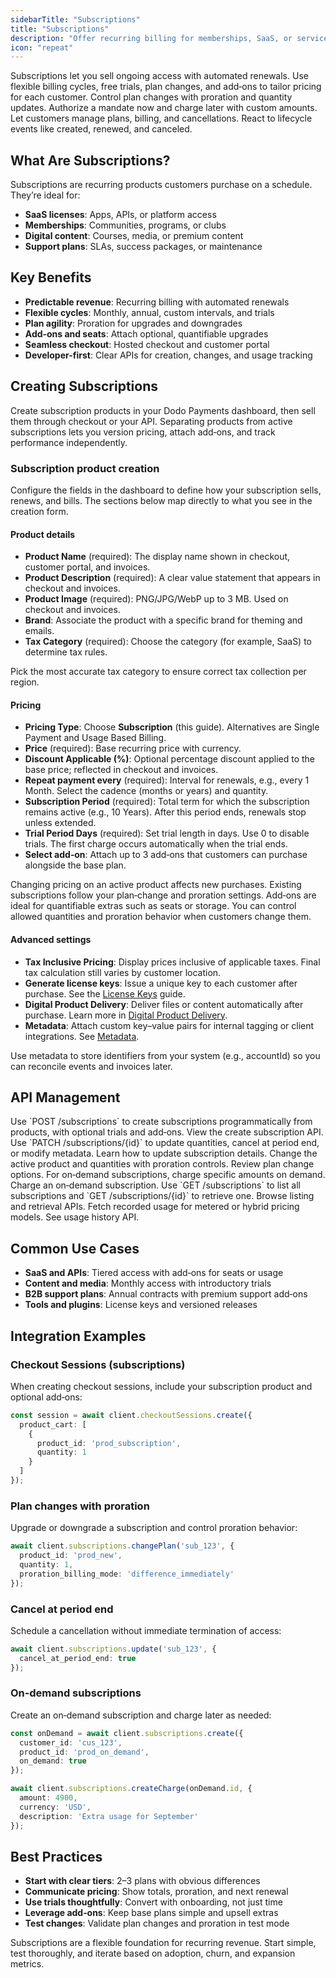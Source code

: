 ```yaml
---
sidebarTitle: "Subscriptions"
title: "Subscriptions"
description: "Offer recurring billing for memberships, SaaS, or services with flexible cycles, trials, proration, add-ons, and on‑demand charges."
icon: "repeat"
---
```


<Info>
Subscriptions let you sell ongoing access with automated renewals. Use flexible billing cycles, free trials, plan changes, and add‑ons to tailor pricing for each customer.
</Info>

<CardGroup cols={2}>
<Card title="Upgrade & Downgrade" icon="repeat" href="/developer-resources/subscription-upgrade-downgrade">
Control plan changes with proration and quantity updates.
</Card>

<Card title="On‑Demand Subscriptions" icon="bolt" href="/developer-resources/ondemand-subscriptions">
Authorize a mandate now and charge later with custom amounts.
</Card>

<Card title="Customer Portal" icon="id-card" href="/features/customer-portal">
Let customers manage plans, billing, and cancellations.
</Card>

<Card title="Subscription Webhooks" icon="code" href="/developer-resources/webhooks/intents/subscription">
React to lifecycle events like created, renewed, and canceled.
</Card>
</CardGroup>

## What Are Subscriptions?

Subscriptions are recurring products customers purchase on a schedule. They’re ideal for:

- **SaaS licenses**: Apps, APIs, or platform access
- **Memberships**: Communities, programs, or clubs
- **Digital content**: Courses, media, or premium content
- **Support plans**: SLAs, success packages, or maintenance


## Key Benefits

- **Predictable revenue**: Recurring billing with automated renewals
- **Flexible cycles**: Monthly, annual, custom intervals, and trials
- **Plan agility**: Proration for upgrades and downgrades
- **Add‑ons and seats**: Attach optional, quantifiable upgrades
- **Seamless checkout**: Hosted checkout and customer portal
- **Developer-first**: Clear APIs for creation, changes, and usage tracking

## Creating Subscriptions

Create subscription products in your Dodo Payments dashboard, then sell them through checkout or your API. Separating products from active subscriptions lets you version pricing, attach add‑ons, and track performance independently.

### Subscription product creation

Configure the fields in the dashboard to define how your subscription sells, renews, and bills. The sections below map directly to what you see in the creation form.

#### Product details

- **Product Name** (required): The display name shown in checkout, customer portal, and invoices.
- **Product Description** (required): A clear value statement that appears in checkout and invoices.
- **Product Image** (required): PNG/JPG/WebP up to 3 MB. Used on checkout and invoices.
- **Brand**: Associate the product with a specific brand for theming and emails.
- **Tax Category** (required): Choose the category (for example, SaaS) to determine tax rules.

<Tip>
Pick the most accurate tax category to ensure correct tax collection per region.
</Tip>

#### Pricing

- **Pricing Type**: Choose <b>Subscription</b> (this guide). Alternatives are Single Payment and Usage Based Billing.
- **Price** (required): Base recurring price with currency.
- **Discount Applicable (%)**: Optional percentage discount applied to the base price; reflected in checkout and invoices.
- **Repeat payment every** (required): Interval for renewals, e.g., every 1 Month. Select the cadence (months or years) and quantity.
- **Subscription Period** (required): Total term for which the subscription remains active (e.g., 10 Years). After this period ends, renewals stop unless extended.
- **Trial Period Days** (required): Set trial length in days. Use 0 to disable trials. The first charge occurs automatically when the trial ends.
- **Select add‑on**: Attach up to 3 add‑ons that customers can purchase alongside the base plan.

<Warning>
Changing pricing on an active product affects new purchases. Existing subscriptions follow your plan‑change and proration settings.
</Warning>

<Info>
Add‑ons are ideal for quantifiable extras such as seats or storage. You can control allowed quantities and proration behavior when customers change them.
</Info>

#### Advanced settings

- **Tax Inclusive Pricing**: Display prices inclusive of applicable taxes. Final tax calculation still varies by customer location.
- **Generate license keys**: Issue a unique key to each customer after purchase. See the <a href="/features/license-keys">License Keys</a> guide.
- **Digital Product Delivery**: Deliver files or content automatically after purchase. Learn more in <a href="/features/digital-product-delivery">Digital Product Delivery</a>.
- **Metadata**: Attach custom key–value pairs for internal tagging or client integrations. See <a href="/api-reference/metadata">Metadata</a>.

<Tip>
Use metadata to store identifiers from your system (e.g., accountId) so you can reconcile events and invoices later.
</Tip>

## API Management

<AccordionGroup>
<Accordion title="Create subscriptions">
Use `POST /subscriptions` to create subscriptions programmatically from products, with optional trials and add‑ons.

<Card title="API Reference" icon="code" href="/api-reference/subscriptions/post-subscriptions">
View the create subscription API.
</Card>
</Accordion>

<Accordion title="Update subscriptions">
Use `PATCH /subscriptions/{id}` to update quantities, cancel at period end, or modify metadata.

<Card title="API Reference" icon="code" href="/api-reference/subscriptions/patch-subscriptions">
Learn how to update subscription details.
</Card>
</Accordion>

<Accordion title="Change plans (proration)">
Change the active product and quantities with proration controls.

<Card title="API Reference" icon="code" href="/api-reference/subscriptions/change-plan">
Review plan change options.
</Card>
</Accordion>

<Accordion title="On‑demand charges">
For on‑demand subscriptions, charge specific amounts on demand.

<Card title="API Reference" icon="code" href="/api-reference/subscriptions/create-charge">
Charge an on‑demand subscription.
</Card>
</Accordion>

<Accordion title="List and retrieve">
Use `GET /subscriptions` to list all subscriptions and `GET /subscriptions/{id}` to retrieve one.

<Card title="API Reference" icon="code" href="/api-reference/subscriptions/get-subscriptions">
Browse listing and retrieval APIs.
</Card>
</Accordion>

<Accordion title="Usage history">
Fetch recorded usage for metered or hybrid pricing models.

<Card title="API Reference" icon="code" href="/api-reference/subscriptions/get-usage-history">
See usage history API.
</Card>
</Accordion>
</AccordionGroup>

## Common Use Cases

- **SaaS and APIs**: Tiered access with add‑ons for seats or usage
- **Content and media**: Monthly access with introductory trials
- **B2B support plans**: Annual contracts with premium support add‑ons
- **Tools and plugins**: License keys and versioned releases

## Integration Examples

### Checkout Sessions (subscriptions)
When creating checkout sessions, include your subscription product and optional add‑ons:

```typescript
const session = await client.checkoutSessions.create({
  product_cart: [
    {
      product_id: 'prod_subscription',
      quantity: 1
    }
  ]
});
```


### Plan changes with proration
Upgrade or downgrade a subscription and control proration behavior:

```typescript
await client.subscriptions.changePlan('sub_123', {
  product_id: 'prod_new',
  quantity: 1,
  proration_billing_mode: 'difference_immediately'
});
```

### Cancel at period end
Schedule a cancellation without immediate termination of access:

```typescript
await client.subscriptions.update('sub_123', {
  cancel_at_period_end: true
});
```

### On‑demand subscriptions
Create an on‑demand subscription and charge later as needed:

```typescript
const onDemand = await client.subscriptions.create({
  customer_id: 'cus_123',
  product_id: 'prod_on_demand',
  on_demand: true
});

await client.subscriptions.createCharge(onDemand.id, {
  amount: 4900,
  currency: 'USD',
  description: 'Extra usage for September'
});
```

## Best Practices

- **Start with clear tiers**: 2–3 plans with obvious differences
- **Communicate pricing**: Show totals, proration, and next renewal
- **Use trials thoughtfully**: Convert with onboarding, not just time
- **Leverage add‑ons**: Keep base plans simple and upsell extras
- **Test changes**: Validate plan changes and proration in test mode


<Info>
Subscriptions are a flexible foundation for recurring revenue. Start simple, test thoroughly, and iterate based on adoption, churn, and expansion metrics.
</Info>